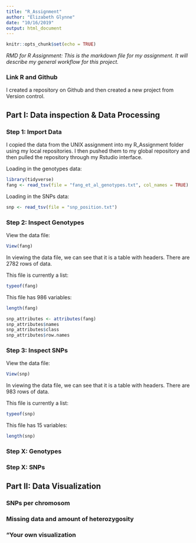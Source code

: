 ```yaml
---
title: "R_Assignment"
author: "Elizabeth Glynne"
date: "10/16/2019"
output: html_document
---
```


```r
knitr::opts_chunk$set(echo = TRUE)
```
_RMD for R Assignment: This is the markdown file for my assignment. It will describe my general workflow for this project._

### Link R and Github

I created a repository on Github and then created a new project from Version control.

## Part I: Data inspection & Data Processing
### Step 1: Import Data

I copied the data from the UNIX assignment into my R_Assignment folder using my local repositories. I then pushed them to my global repository and then pulled the repository through my Rstudio interface.

Loading in the genotypes data:
```r
library(tidyverse)
fang <- read_tsv(file = "fang_et_al_genotypes.txt", col_names = TRUE)
```

Loading in the SNPs data:
```r
snp <- read_tsv(file = "snp_position.txt")
```

### Step 2: Inspect Genotypes
View the data file:

```r
View(fang)
```
In viewing the data file, we can see that it is a table with headers. There are 2782 rows of data.

This file is currently a list:
```r
typeof(fang)
```
This file has 986 variables:
```r
length(fang)
```
```r
snp_attributes <- attributes(fang)
snp_attributes$names
snp_attributes$class
snp_attributes$row.names
```


### Step 3: Inspect SNPs
View the data file:

```r
View(snp)
```
In viewing the data file, we can see that it is a table with headers. There are 983 rows of data.

This file is currently a list:
```r
typeof(snp)
```
This file has 15 variables:
```r
length(snp)
```

### Step X: Genotypes


### Step X: SNPs


## Part II: Data Visualization

### SNPs per chromosom
### Missing data and amount of heterozygosity
### "Your own visualization
